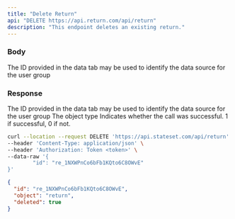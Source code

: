 ```yaml
---
title: "Delete Return"
api: "DELETE https://api.return.com/api/return"
description: "This endpoint deletes an existing return."
---
```


### Body

<ParamField body="return_id" type="string">
  The ID provided in the data tab may be used to identify the data
  source for the user group
</ParamField>

### Response

<ResponseField name="id" type="string">
  The ID provided in the data tab may be used to identify the data
  source for the user group
</ResponseField>

<ResponseField name="object" type="string">
  The object type
</ResponseField>

<ResponseField name="success" type="number">
  Indicates whether the call was successful. 1 if successful, 0 if not.
</ResponseField>

<RequestExample>

```bash Example Request
curl --location --request DELETE 'https://api.stateset.com/api/return' \
--header 'Content-Type: application/json' \
--header 'Authorization: Token <token>' \
--data-raw '{
		"id": "re_1NXWPnCo6bFb1KQto6C8OWvE"
}'
```

</RequestExample>

<ResponseExample>

```json Response
{
  "id": "re_1NXWPnCo6bFb1KQto6C8OWvE",
  "object": "return",
  "deleted": true
}

```

</ResponseExample>
